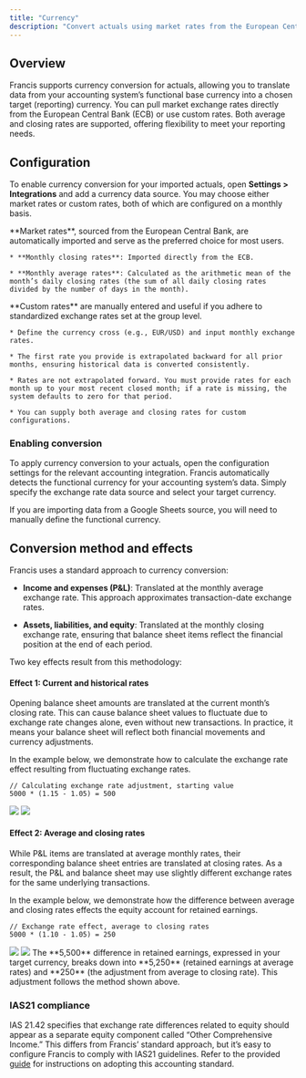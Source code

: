 ```yaml
---
title: "Currency"
description: "Convert actuals using market rates from the European Central Bank."
---
```


## Overview

Francis supports currency conversion for actuals, allowing you to translate data from your accounting system’s functional base currency into a chosen target (reporting) currency. You can pull market exchange rates directly from the European Central Bank (ECB) or use custom rates. Both average and closing rates are supported, offering flexibility to meet your reporting needs.

## Configuration

To enable currency conversion for your imported actuals, open **Settings > Integrations** and add a currency data source. You may choose either market rates or custom rates, both of which are configured on a monthly basis.

<Tabs>
  <Tab title="Market">
    **Market rates**, sourced from the European Central Bank, are automatically imported and serve as the preferred choice for most users.

    * **Monthly closing rates**: Imported directly from the ECB.

    * **Monthly average rates**: Calculated as the arithmetic mean of the month’s daily closing rates (the sum of all daily closing rates divided by the number of days in the month).
  </Tab>

  <Tab title="Custom">
    **Custom rates** are manually entered and useful if you adhere to standardized exchange rates set at the group level.

    * Define the currency cross (e.g., EUR/USD) and input monthly exchange rates.

    * The first rate you provide is extrapolated backward for all prior months, ensuring historical data is converted consistently.

    * Rates are not extrapolated forward. You must provide rates for each month up to your most recent closed month; if a rate is missing, the system defaults to zero for that period.

    * You can supply both average and closing rates for custom configurations.
  </Tab>
</Tabs>

### Enabling conversion

To apply currency conversion to your actuals, open the configuration settings for the relevant accounting integration. Francis automatically detects the functional currency for your accounting system’s data. Simply specify the exchange rate data source and select your target currency.

If you are importing data from a Google Sheets source, you will need to manually define the functional currency.

## Conversion method and effects

Francis uses a standard approach to currency conversion:

* **Income and expenses (P\&L)**: Translated at the monthly average exchange rate. This approach approximates transaction-date exchange rates.

* **Assets, liabilities, and equity**: Translated at the monthly closing exchange rate, ensuring that balance sheet items reflect the financial position at the end of each period.

Two key effects result from this methodology:

#### Effect 1: Current and historical rates

Opening balance sheet amounts are translated at the current month’s closing rate. This can cause balance sheet values to fluctuate due to exchange rate changes alone, even without new transactions. In practice, it means your balance sheet will reflect both financial movements and currency adjustments.

In the example below, we demonstrate how to calculate the exchange rate effect resulting from fluctuating exchange rates.

```
// Calculating exchange rate adjustment, starting value
5000 * (1.15 - 1.05) = 500
```

<img class="block dark:hidden" src="/images/integrations/other/currency/current-historical-rates-light.png" />

<img class="hidden dark:block" src="/images/integrations/other/currency/current-historical-rates-dark.png" />

#### Effect 2: Average and closing rates

While P\&L items are translated at average monthly rates, their corresponding balance sheet entries are translated at closing rates. As a result, the P\&L and balance sheet may use slightly different exchange rates for the same underlying transactions.

In the example below, we demonstrate how the difference between average and closing rates effects the equity account for retained earnings.

```
// Exchange rate effect, average to closing rates
5000 * (1.10 - 1.05) = 250
```

<img class="block dark:hidden" src="/images/integrations/other/currency/average-closing-rates-light.png" />

<img class="hidden dark:block" src="/images/integrations/other/currency/average-closing-rates-dark.png" />

<Info>
  The **5,500** difference in retained earnings, expressed in your target currency, breaks down into **5,250** (retained earnings at average rates) and **250** (the adjustment from average to closing rate). This adjustment follows the method shown above.
</Info>

### IAS21 compliance

IAS 21.42 specifies that exchange rate differences related to equity should appear as a separate equity component called “Other Comprehensive Income.” This differs from Francis’ standard approach, but it’s easy to configure Francis to comply with IAS21 guidelines. Refer to the provided [guide](/masterclasses/currency/ias21) for instructions on adopting this accounting standard.